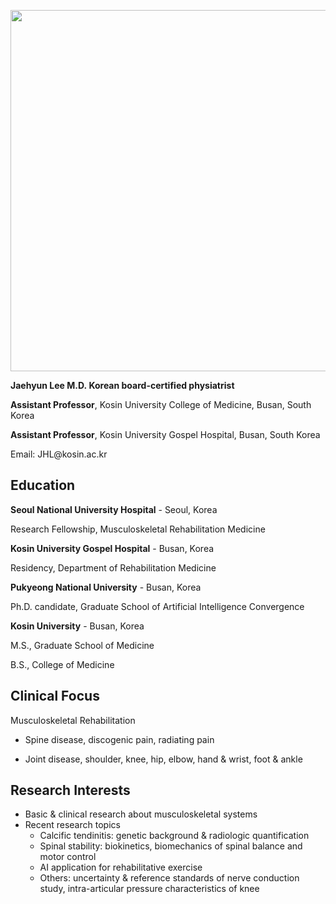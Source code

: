 ![](image/profile.png){width="578"}

**Jaehyun Lee M.D. Korean board-certified physiatrist**

**Assistant Professor**, Kosin University College of Medicine, Busan, South Korea

**Assistant Professor**, Kosin University Gospel Hospital, Busan, South Korea

Email: JHL\@kosin.ac.kr

## Education

**Seoul National University Hospital** - Seoul, Korea

Research Fellowship, Musculoskeletal Rehabilitation Medicine

**Kosin University Gospel Hospital** - Busan, Korea

Residency, Department of Rehabilitation Medicine

**Pukyeong National University** - Busan, Korea

Ph.D. candidate, Graduate School of Artificial Intelligence Convergence

**Kosin University** - Busan, Korea

M.S., Graduate School of Medicine

B.S., College of Medicine

## Clinical Focus

Musculoskeletal Rehabilitation

-   Spine disease, discogenic pain, radiating pain

-   Joint disease, shoulder, knee, hip, elbow, hand & wrist, foot & ankle\

## Research Interests

-   Basic & clinical research about musculoskeletal systems
-   Recent research topics
    -   Calcific tendinitis: genetic background & radiologic quantification
    -   Spinal stability: biokinetics, biomechanics of spinal balance and motor control
    -   AI application for rehabilitative exercise
    -   Others: uncertainty & reference standards of nerve conduction study, intra-articular pressure characteristics of knee
